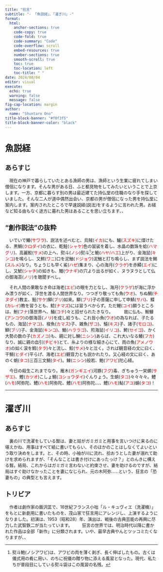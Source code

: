 ```yaml
---
title: "狂言"
subtitle: "- 「魚説経」、「濯ぎ川」-"
format: 
  html:
    anchor-sections: true
    code-copy: true
    code-fold: true
    code-summary: "Code"
    code-overflow: scroll
    embed-resources: true
    number-sections: true
    smooth-scroll: true
    toc: true
    toc-location: left
    toc-title: " "    
date: 2024/08/04
editor: visual
execute:
  echo: true
  warning: false
  message: false
fig-cap-location: margin
author:
  name: "Shuntaro Ono"
title-block-banner: "#f0f3f5"
title-block-banner-color: "black"
---
```


# 魚説経

## あらすじ

　現在の神戸で暮らしていたとある漁師の男は、漁師という生業に疲れてしまい僧侶になります。そんな男がある日、ふと都見物をしてみたいということで上京します。一方、京都に暮らす別の男は最近建てた持仏堂の住職のなり手を探していました。そんな二人が道中偶然出会い、京都の男が僧侶になった男を持仏堂に案内します。案内されたところで早速説経(説法)をするように言われた男。お経など知る由もなく途方に暮れた男はあることを思い立ちます、、

## "創作説法"の抜粋

　いでいで鰆([サワラ]{style="color:red;"})、説法を述べむと、烏賊([イカ]{style="color:red;"})にも、鱸([スズキ]{style="color:red;"})に煤けたる、黒鯛([クロダイ]{style="color:red;"})の衣に、乾鮭([シャケ)]{style="color:red;"}色の袈裟を着し、水晶の数珠を蛤([ハマグリ]{style="color:red;"})、高麗鮫([サメ]{style="color:red;"})の上へ、熨斗([ノシ]{style="color:red;"})熨斗[^1]と鮠([ハヤ/ハエ]{style="color:red;"})上がり、金海鼠([キンコ]{style="color:red;"})を鳴らし、又鰐([ワニ]{style="color:red;"})口を泥鰌([ドジョウ]{style="color:red;"})泥鰌と打ち鳴らし、まず説法を鯣([スルメ]{style="color:red;"})なり。ちょうじも早く鯊([ハゼ]{style="color:red;"})集まり、心の海月([クラゲ]{style="color:red;"})を赤鱏([エイ]{style="color:red;"})にし、又鯱([シャチ]{style="color:red;"})の如きも、鰻([ウナギ]{style="color:red;"})の穴より出るが如く、ヌラヌラとして仏の御海苔([ノリ]{style="color:red;"})を聴聞すべし。

　それ人間の果敢なき命は海老([エビ]{style="color:red;"})の眼を力となし、海月([クラゲ]{style="color:red;"})が海に浮かみ漂うが如く、浮世を渡る人間世界なり。つつぎり敬っても魚([ウオ]{style="color:red;"})、ちぬ鯛([チヌダイ]{style="color:red;"})教主、鮭([サケ]{style="color:red;"})鰤([ブリ]{style="color:red;"})如来。鰤([ブリ]{style="color:red;"})子の菩薩に申して申鯖([サバ]{style="color:red;"})、鰈([カレイ]{style="color:red;"})教を習うとも、鯰([ナマズ]{style="color:red;"})には習うべからず。ただ鯉([コイ]{style="color:red;"})願うところは、鮒([フナ]{style="color:red;"})落世界へ、鯒([コチ]{style="color:red;"})々と招ぜられたきなり。
　
　故に仏も、鮟鱇([アンコウ]{style="color:red;"})の御海苔([ノリ]{style="color:red;"})を成し給うも、これ皆小魚([ウオ]{style="color:red;"})の為なれば、子たるもの、海鼠([ナマコ]{style="color:red;"})、梭魚([カマス]{style="color:red;"})子、雑魚([ザコ]{style="color:red;"})、鱚([キス]{style="color:red;"})子、諸子([モロコ]{style="color:red;"})、鰤([ブリ]{style="color:red;"})子、金海鼠([キンコ]{style="color:red;"})、鮞([ハララゴ]{style="color:red;"})、煎海鼠([イリコ]{style="color:red;"})、鮬([セイゴ]{style="color:red;"})、かく大勢の数の子([カズノコ]{style="color:red;"})も、親に対し鰊([ニシン]{style="color:red;"})あらば、これ大いなる鱶([フカ]{style="color:red;"})なり、誠に親の血引([チビキ]{style="color:red;"})とて、糸よりの様な細き心にて、雨の魚([アメノウオ]{style="color:red;"})の如く涙を鱈([タラ]{style="color:red;"})々と流し、鮫([サメ]{style="color:red;"})々と泣く。されば観音経の文に曰く、干鯛([ヒダイ]{style="color:red;"})平らげ、海老([エビ]{style="color:red;"})観音力とも説かれたり。又心経の文に曰く、あのく蛸([タコ]{style="color:red;"})三百三文鯛([タイ]{style="color:red;"})。鰊([ニシン]{style="color:red;"})般若、鮑([アワビ]{style="color:red;"})陀心経。

　今日の殺生これまでなり。雁木([ガンギエイ]{style="color:red;"})河豚([フグ]{style="color:red;"})毒、ぎちゅう一栄螺([サザエ)]{style="color:red;"}、鰹([カツオ]{style="color:red;"})こしょ鯛([コショウダイ]{style="color:red;"})ぐんりょう。生蛸([タコ]{style="color:red;"})々々々々。鱧([ハモ]{style="color:red;"})阿弥陀、鱧([ハモ]{style="color:red;"})阿弥陀、鱧([ハモ]{style="color:red;"})阿弥陀、、、鱧([ハモ]{style="color:red;"})鮎([アユ]{style="color:red;"})蛸([タコ]{style="color:red;"})！

[^1]: 熨斗鮑(ノシアワビ)は、アワビの肉を薄く剥ぎ、長く伸ばしたもの。古くは儀式用の肴に用い、のちに祝儀の贈り物に添える風習となった。現代、私たちが普段目にしている熨斗袋はこの風習の名残。

---

# 濯ぎ川

## あらすじ

　裏の川で洗濯をしている聟は、妻と姑がガミガミと用事を言いつけに来るのに堪えかね、用事はすべて紙に書いてもらい、そのほかのことはしなくてよいという取り決めをします。と、その時、小袖が川に流れ、拾おうとした妻が溺れて助けを求められますが、「そんなことは書き付けにあったっけ？」とのんきに構える聟。結局、これからはガミガミ言わないと約束させ、妻を助けるのですが、結局はすぐ助けなかったことを妻になじられ、元の木阿弥……という、狂言の「恐妻もの」の典型とも言えます。

## トリビア

　作者は劇作家の飯沢匡で、16世紀フランス小咄「ル・キュヴィエ（洗濯桶）」をもとに新劇用に書いたものを、茂山家で狂言用にアレンジし、上演するようになりました。初演は、1953（昭和28）年、演出は、戦後の古典芸能の再興に尽力した武智鉄二が当たっています。
　　狂言の世界では、明治時代以降に書かれた作品は全部「新作」に分類されます。いや、最早古典やんとツッコミたくなりますが、、